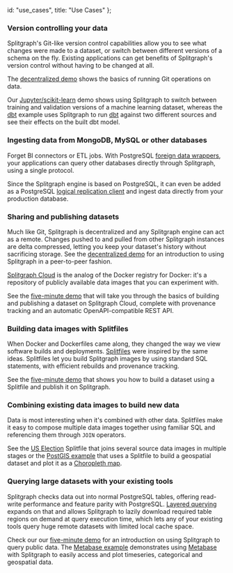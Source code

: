   id: "use_cases",
  title: "Use Cases"
};

### Version controlling your data

Splitgraph's Git-like version control capabilities allow you to see what changes were made to a dataset,
or switch between different versions of a schema on the fly. Existing applications can get benefits
of Splitgraph's version control without having to be changed at all.

The [decentralized demo](docs/getting-started/decentralized_demo) shows the basics of running Git operations on data.

Our [Jupyter/scikit-learn](docs/integrating_splitgraph/jupyter_notebooks) demo shows using Splitgraph
to switch between training and validation versions of a machine learning dataset, whereas the [dbt](docs/integrating_splitgraph/dbt)
example uses Splitgraph to run [dbt](https://www.getdbt.com/) against two different sources and see their effects on the built dbt model.

### Ingesting data from MongoDB, MySQL or other databases

Forget BI connectors or ETL jobs. With PostgreSQL [foreign data wrappers](docs/ingesting_data/foreign_data_wrappers/introduction),
your applications can query other databases directly through Splitgraph, using a single protocol.

Since the Splitgraph engine is based on PostgreSQL, it can even be added as a PostgreSQL
[logical replication client](docs/ingesting_data/postgres_replication) and ingest data directly
from your production database.

### Sharing and publishing datasets

Much like Git, Splitgraph is decentralized and any Splitgraph engine can act as a remote. Changes
pushed to and pulled from other Splitgraph instances are delta compressed, letting you keep your
dataset's history without sacrificing storage. See the [decentralized demo](docs/getting-started/decentralized_demo)
for an introduction to using Splitgraph in a peer-to-peer fashion.

[Splitgraph Cloud](docs/splitgraph_cloud/introduction) is the analog of the Docker registry for
Docker: it's a repository of publicly available data images that you can experiment with.

See the [five-minute demo](docs/getting-started/five_minute_demo) that will take you through
the basics of building and publishing a dataset on Splitgraph Cloud, complete with provenance
tracking and an automatic OpenAPI-compatible REST API.

### Building data images with Splitfiles

When Docker and Dockerfiles came along, they changed the way we view software builds and deployments.
[Splitfiles](docs/concepts/splitfiles) were inspired by the same ideas. Splitfiles let you build
Splitgraph images by using standard SQL statements, with efficient rebuilds and provenance tracking.

See the [five-minute demo](docs/getting-started/five_minute_demo) that shows you how to build a
dataset using a Splitfile and publish it on Splitgraph.

### Combining existing data images to build new data

Data is most interesting when it's combined with other data. Splitfiles make it easy to compose
multiple data images together using familiar SQL and referencing them through `JOIN` operators.

See the [US Election](https://github.com/splitgraph/splitgraph/tree/master/examples/us-election)
Splitfile that joins several source data images in multiple stages or the [PostGIS example](docs/integrating_splitgraph/postgis)
that uses a Splitfile to build a geospatial dataset and plot it as a [Choropleth map](https://en.wikipedia.org/wiki/Choropleth_map).

### Querying large datasets with your existing tools

Splitgraph checks data out into normal PostgreSQL tables, offering read-write performance and
feature parity with PostgreSQL. [Layered querying](docs/large_datasets/layered_querying) expands
on that and allows Splitgraph to lazily download required table regions on demand at query
execution time, which lets any of your existing tools query huge remote datasets with
limited local cache space.

Check our our [five-minute demo](docs/getting-started/five_minute_demo) for an introduction on
using Splitgraph to query public data. The [Metabase example](docs/integrating_splitgraph/metabase)
demonstrates using [Metabase](https://www.metabase.com/) with Splitgraph to easily access and
plot timeseries, categorical and geospatial data.
